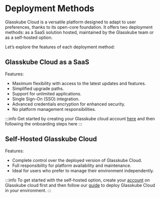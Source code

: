 
# Deployment Methods

Glasskube Cloud is a versatile platform designed to adapt to user preferences, thanks to its open-core foundation. It offers two deployment methods: as a SaaS solution hosted, maintained by the Glasskube team or as a self-hosted option.

Let’s explore the features of each deployment method:

## Glasskube Cloud as a SaaS

Features:
- Maximum flexibility with access to the latest updates and features.
- Simplified upgrade paths.
- Support for unlimited applications.
- Single Sign-On (SSO) integration.
- Advanced credentials encryption for enhanced security.
- No platform management responsibilities.

:::info 
Get started by creating your Glasskube cloud account [here](https://glasskube.cloud/signup.html) and then following the onboarding steps here
:::

## Self-Hosted Glasskube Cloud

Features:
- Complete control over the deployed version of Glasskube Cloud.
- Full responsibility for platform availability and maintenance.
- Ideal for users who prefer to manage their environment independently.

:::info 
To get started with the self-hosted option, create your [account](https://glasskube.cloud/signup.html) on Glasskube cloud first and then follow our [guide](/products/cloud/docs/guides/how-to-self-host-gc/) to deploy Glasskube Cloud in your environment.
:::